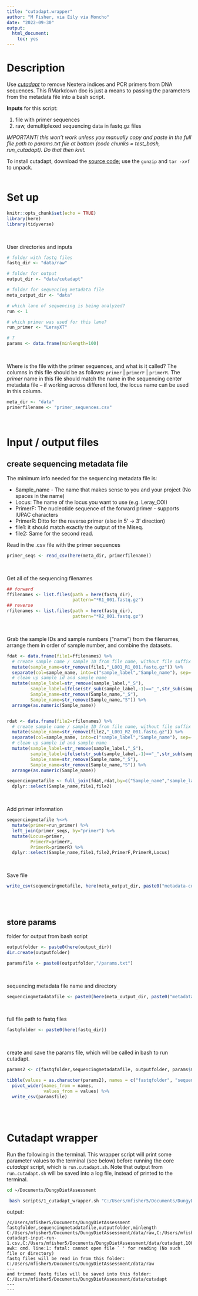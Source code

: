 ```yaml
---
title: "cutadapt.wrapper"
author: "M Fisher, via Eily via Moncho"
date: "2022-09-30"
output: 
  html_document:
    toc: yes
---
```




# Description

Use [*cutadapt*](doi.org/10.14806/ej.17.1.200) to remove Nextera indices and PCR primers from DNA sequences. 
This RMarkdown doc is just a means to passing the parameters from the metadata file into a bash script.

**Inputs** for this script: 

1. file with primer sequences
2. raw, demultiplexed sequencing data in fastq.gz files

*IMPORTANT! this won't work unless you manually copy and paste in the full file path to params.txt file at bottom (code chunks = test_bash, run_cutadapt). Do that then knit.*

To install cutadapt, download the [source code](); use the `gunzip` and `tar -xvf` to unpack.
<br>
<br>


# Set up

```r
knitr::opts_chunk$set(echo = TRUE)
library(here)
library(tidyverse)
```
<br>

User directories and inputs
```r
# folder with fastq files
fastq_dir <- "data/raw"

# folder for output
output_dir <- "data/cutadapt"

# folder for sequencing metadata file
meta_output_dir <- "data"

# which lane of sequencing is being analyzed?
run <- 1

# which primer was used for this lane?
run_primer <- "LerayXT"

# ?
params <- data.frame(minlength=100)
```
<br>

Where is the file with the primer sequences, and what is it called? The columns in this file should be as follows:  `primer` | `primerF` | `primerR`. The *primer* name in this file should match the name in the sequencing center metadata file -- if working across different loci, the locus name can be used in this column.  
```r
meta_dir <- "data"
primerfilename <- "primer_sequences.csv"
```
<br>


# Input / output files

## create sequencing metadata file

The minimum info needed for the sequencing metadata file is:

- Sample_name - The name that makes sense to you and your project (No spaces in the name)
- Locus: The name of the locus you want to use (e.g. Leray_COI)
- PrimerF: The nucleotide sequence of the forward primer - supports IUPAC characters 
- PrimerR: Ditto for the reverse primer (also in 5' -> 3' direction)
- file1: it should match exactly the output of the Miseq.
- file2: Same for the second read.
        

Read in the .csv file with the primer sequences
```r
primer_seqs <- read_csv(here(meta_dir, primerfilename))
```
<br>

Get all of the sequencing filenames
```r
## forward
ffilenames <- list.files(path = here(fastq_dir), 
                         pattern="*R1_001.fastq.gz")
## reverse
rfilenames <- list.files(path = here(fastq_dir), 
                         pattern="*R2_001.fastq.gz")
```
<br>

Grab the sample IDs and sample numbers ("name") from the filenames, arrange them in order of sample number, and combine the datasets.
```r
fdat <- data.frame(file1=ffilenames) %>%
  # create sample name / sample ID from file name, without file suffix
  mutate(sample_name=str_remove(file1,"_L001_R1_001.fastq.gz")) %>%
  separate(col=sample_name, into=c("sample_label","Sample_name"), sep=-2) %>%
  # clean up sample id and sample name
  mutate(sample_label=str_remove(sample_label,"_S"),
         sample_label=ifelse(str_sub(sample_label,-1)=="_",str_sub(sample_label,1,-2), sample_label),
         Sample_name=str_remove(Sample_name,"_S"),
         Sample_name=str_remove(Sample_name,"S")) %>%
  arrange(as.numeric(Sample_name))


rdat <- data.frame(file2=rfilenames) %>%
  # create sample name / sample ID from file name, without file suffix
  mutate(sample_name=str_remove(file2,"_L001_R2_001.fastq.gz")) %>%
  separate(col=sample_name, into=c("sample_label","Sample_name"), sep=-2) %>%
  # clean up sample id and sample name
  mutate(sample_label=str_remove(sample_label,"_S"),
         sample_label=ifelse(str_sub(sample_label,-1)=="_",str_sub(sample_label,1,-2), sample_label),
         Sample_name=str_remove(Sample_name,"_S"),
         Sample_name=str_remove(Sample_name,"S")) %>%
  arrange(as.numeric(Sample_name))

sequencingmetafile <- full_join(fdat,rdat,by=c("Sample_name","sample_label")) %>%
  dplyr::select(Sample_name,file1,file2)

```
<br>

Add primer information
```r
sequencingmetafile %<>%
  mutate(primer=run_primer) %>%
  left_join(primer_seqs, by="primer") %>%
  mutate(Locus=primer,
         PrimerF=primerF,
         PrimerR=primerR) %>%
  dplyr::select(Sample_name,file1,file2,PrimerF,PrimerR,Locus)
```
<br>

Save file
```r
write_csv(sequencingmetafile, here(meta_output_dir, paste0("metadata-cutadapt-input-run-", run, ".csv")))
```
<br>
<br>


## store params 

folder for output from bash script
```r
outputfolder <- paste0(here(output_dir))
dir.create(outputfolder)

paramsfile <- paste0(outputfolder,"/params.txt")
```
<br>

sequencing metadata file name and directory
```r
sequencingmetadatafile <- paste0(here(meta_output_dir, paste0("metadata-cutadapt-input-run-", run, ".csv")))
```
<br>

full file path to fastq files
```r
fastqfolder <- paste0(here(fastq_dir))
```
<br>

create and save the params file, which will be called in bash to run cutadapt.
```r
params2 <- c(fastqfolder,sequencingmetadatafile, outputfolder, params$minlength)

tibble(values = as.character(params2), names = c("fastqfolder", "sequencingmetadatafile", "outputfolder", "minlength")) %>% 
  pivot_wider(names_from = names,
              values_from = values) %>%
  write_csv(paramsfile)
```
<br>
<br>

# Cutadapt wrapper

Run the following in the terminal. This wrapper script will print some parameter values to the terminal (see below) before running the core *cutadapt* script, which is `run.cutadapt.sh`. Note that output from `run.cutadapt.sh` will be saved into a log file, instead of printed to the terminal. 
```bash
cd ~/Documents/DungyDietAssessment

 bash scripts/1_cutadapt_wrapper.sh "C:/Users/mfisher5/Documents/DungyDietAssessment/data/cutadapt/params.txt"
```

output: 
```
/c/Users/mfisher5/Documents/DungyDietAssessment
fastqfolder,sequencingmetadatafile,outputfolder,minlength
C:/Users/mfisher5/Documents/DungyDietAssessment/data/raw,C:/Users/mfisher5/Documents/DungyDietAssessment/data/metadata-cutadapt-input-run-1.csv,C:/Users/mfisher5/Documents/DungyDietAssessment/data/cutadapt,100
awk: cmd. line:1: fatal: cannot open file ` ' for reading (No such file or directory)
fastq files will be read in from this folder:
C:/Users/mfisher5/Documents/DungyDietAssessment/data/raw
---
and trimmed fastq files will be saved into this folder:
C:/Users/mfisher5/Documents/DungyDietAssessment/data/cutadapt
---
---
```
